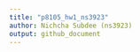 ```yaml
---
title: "p8105_hw1_ns3923"
author: Nichcha Subdee (ns3923)
output: github_document
---
```













